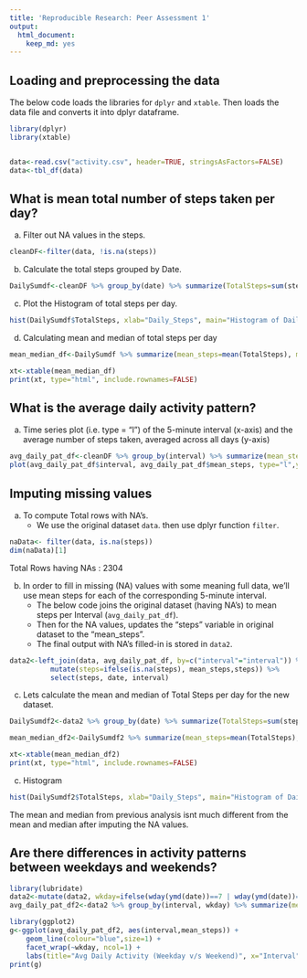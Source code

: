 ```yaml
---
title: 'Reproducible Research: Peer Assessment 1'
output:
  html_document:
    keep_md: yes
---
```



## Loading and preprocessing the data

  The below code loads the libraries for ```dplyr``` and ```xtable```. Then loads the data file and converts it into dplyr dataframe.
```r
library(dplyr)
library(xtable)


data<-read.csv("activity.csv", header=TRUE, stringsAsFactors=FALSE)
data<-tbl_df(data)
```


## What is mean total number of steps taken per day?


a. Filter out NA values in the steps.
```r
cleanDF<-filter(data, !is.na(steps))
```

b. Calculate the total steps grouped by Date.
```r
DailySumdf<-cleanDF %>% group_by(date) %>% summarize(TotalSteps=sum(steps))
```

c. Plot the Histogram of total steps per day.
```r
hist(DailySumdf$TotalSteps, xlab="Daily_Steps", main="Histogram of Daily Steps")
```

d. Calculating mean and median of total steps per day 


```r

mean_median_df<-DailySumdf %>% summarize(mean_steps=mean(TotalSteps), median_steps=median(TotalSteps))

xt<-xtable(mean_median_df)
print(xt, type="html", include.rownames=FALSE)
```

## What is the average daily activity pattern?

a. Time series plot (i.e. type = "l") of the 5-minute interval (x-axis) and the average number of steps taken, averaged across all days (y-axis)
```r
avg_daily_pat_df<-cleanDF %>% group_by(interval) %>% summarize(mean_steps=mean(steps))
plot(avg_daily_pat_df$interval, avg_daily_pat_df$mean_steps, type="l",ylab="Avg Daily Steps", xlab="Interval", main="Avg Daily Activity")
```

## Imputing missing values

a. To compute Total rows with NA's.
   - We use the original dataset ```data```. then use  dplyr function ```filter```.

```r
naData<- filter(data, is.na(steps))
dim(naData)[1]
```
  Total Rows having NAs : 2304



b. In order to fill in missing (NA) values with some meaning full data, we'll use mean steps for each of the corresponding 5-minute interval.
   - The below code joins the original dataset (having NA's) to mean steps per Interval (```avg_daily_pat_df```).
   - Then for the NA values, updates the "steps" variable in original dataset to the "mean_steps".
   - The final output with NA's filled-in is stored in ```data2```.

```r
data2<-left_join(data, avg_daily_pat_df, by=c("interval"="interval")) %>% 
          mutate(steps=ifelse(is.na(steps), mean_steps,steps)) %>% 
          select(steps, date, interval)
```


c. Lets calculate the mean and median of Total Steps per day for the new dataset.

```r
DailySumdf2<-data2 %>% group_by(date) %>% summarize(TotalSteps=sum(steps))

mean_median_df2<-DailySumdf2 %>% summarize(mean_steps=mean(TotalSteps), median_steps=median(TotalSteps))

xt<-xtable(mean_median_df2)
print(xt, type="html", include.rownames=FALSE)
```


c. Histogram


```r

hist(DailySumdf2$TotalSteps, xlab="Daily_Steps", main="Histogram of Daily Steps (Imputing NA")
```

The mean and median from previous analysis isnt much different from the mean and median after imputing the NA values.

## Are there differences in activity patterns between weekdays and weekends?

```r
library(lubridate)
data2<-mutate(data2, wkday=ifelse(wday(ymd(date))==7 | wday(ymd(date))==1, "weekend","weekday"))
avg_daily_pat_df2<-data2 %>% group_by(interval, wkday) %>% summarize(mean_steps=mean(steps))

library(ggplot2)
g<-ggplot(avg_daily_pat_df2, aes(interval,mean_steps)) + 
    geom_line(colour="blue",size=1) + 
    facet_wrap(~wkday, ncol=1) + 
    labs(title="Avg Daily Activity (Weekday v/s Weekend)", x="Interval", y="Avg Number of Steps")
print(g)

```
